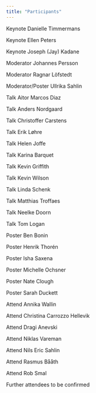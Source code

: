 ```yaml
---
title: "Participants"
---
```


Keynote	Danielle Timmermans

Keynote	Ellen Peters

Keynote	Joseph (Jay) Kadane

Moderator	Johannes Persson

Moderator	Ragnar Löfstedt

Moderator/Poster	Ullrika Sahlin

Talk	Aitor Marcos Diaz

Talk	Anders Nordgaard

Talk	Christoffer Carstens

Talk	Erik Løhre

Talk	Helen Joffe

Talk	Karina Barquet

Talk	Kevin Griffith

Talk	Kevin Wilson

Talk	Linda Schenk

Talk	Matthias Troffaes

Talk	Neelke Doorn

Talk	Tom Logan

Poster	Ben Bonin

Poster	Henrik Thorén

Poster	Isha Saxena

Poster	Michelle Ochsner 

Poster	Nate Clough

Poster	Sarah Duckett

Attend	Annika Wallin

Attend	Christina Carrozzo Hellevik

Attend	Dragi Anevski 

Attend	Niklas Vareman

Attend	Nils Eric Sahlin

Attend	Rasmus Bååth

Attend	Rob Smal

Further attendees to be confirmed